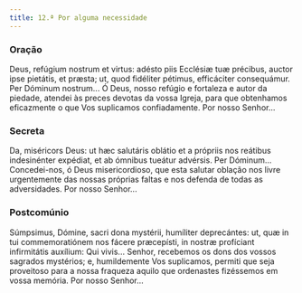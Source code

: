 ```yaml
---
title: 12.ª Por alguma necessidade
---
```


### Oração

<div class="side-by-side not-content">
  <span>
    Deus, refúgium nostrum et virtus: adésto piis Ecclésiæ tuæ précibus, auctor ipse pietátis, et
    præsta; ut, quod fidéliter pétimus, efficáciter consequámur. Per Dóminum nostrum...
  </span>
  <span>
    Ó Deus, nosso refúgio e fortaleza e autor da piedade, atendei às preces devotas da vossa Igreja,
    para que obtenhamos eficazmente o que Vos suplicamos confiadamente. Por nosso Senhor...
  </span>
</div>

### Secreta

<div class="side-by-side not-content">
  <span>
    Da, miséricors Deus: ut hæc salutáris oblátio et a própriis nos reátibus indesinénter expédiat,
    et ab ómnibus tueátur advérsis. Per Dóminum...
  </span>
  <span>
    Concedei-nos, ó Deus misericordioso, que esta salutar oblação nos livre urgentemente das nossas
    próprias faltas e nos defenda de todas as adversidades. Por nosso Senhor...
  </span>
</div>

### Postcomúnio

<div class="side-by-side not-content">
  <span>
    Súmpsimus, Dómine, sacri dona mystérii, humíliter deprecántes: ut, quæ in tui commemoratiónem
    nos fácere præcepísti, in nostræ profíciant infirmitátis auxílium: Qui vivis...
  </span>
  <span>
    Senhor, recebemos os dons dos vossos sagrados mystérios; e, humildemente Vos suplicamos, permiti
    que seja proveitoso para a nossa fraqueza aquilo que ordenastes fizéssemos em vossa memória. Por
    nosso Senhor...
  </span>
</div>
